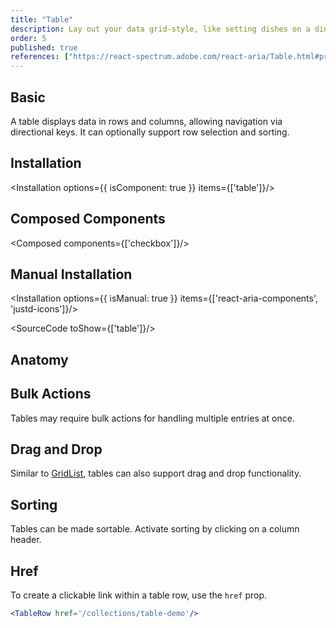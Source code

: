 ```yaml
---
title: "Table"
description: Lay out your data grid-style, like setting dishes on a dinner table clear and organized, perfect for comparison and review.sink/
order: 5
published: true
references: ["https://react-spectrum.adobe.com/react-aria/Table.html#props"]
---
```


## Basic
A table displays data in rows and columns, allowing navigation via directional keys. It can optionally support row selection and sorting.
<How isCenter={false} withNoPadding copyButton={false} toUse="collections/table-demo" />

## Installation
<Installation options={{ isComponent: true }} items={['table']}/>

## Composed Components
<Composed components={['checkbox']}/>

## Manual Installation
<Installation options={{ isManual: true }} items={['react-aria-components', 'justd-icons']}/>

<SourceCode toShow={['table']}/>

## Anatomy
<Anatomy show='table-anatomy'/>

## Bulk Actions
Tables may require bulk actions for handling multiple entries at once.
<How isCenter={false} withNoPadding copyButton={false} toUse="collections/table-bulk-demo" />

## Drag and Drop
Similar to [GridList](/docs/components/collections/grid-list), tables can also support drag and drop functionality.
<How isCenter={false} withNoPadding copyButton={false} toUse="collections/table-drag-demo" />

## Sorting
Tables can be made sortable. Activate sorting by clicking on a column header.
<How isCenter={false} withNoPadding copyButton={false} toUse="collections/table-sorting-demo" />

## Href
To create a clickable link within a table row, use the `href` prop.

```jsx
<TableRow href='/collections/table-demo'/>
```
